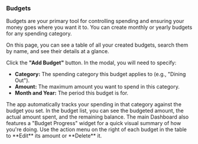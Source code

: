 <a id='planning-budgets'></a>
### <Icon name='budget' /> Budgets

Budgets are your primary tool for controlling spending and ensuring your money goes where you want it to. You can create monthly or yearly budgets for any spending category.

On this page, you can see a table of all your created budgets, search them by name, and see their details at a glance.

<Step number={1} title='Create a Budget'>

Click the **"Add Budget"** button. In the modal, you will need to specify:

- **Category:** The spending category this budget applies to (e.g., "Dining Out").
- **Amount:** The maximum amount you want to spend in this category.
- **Month and Year:** The period this budget is for.

</Step>

<Step number={2} title='Track Your Progress'>
  The app automatically tracks your spending in that category against the budget you set. In the
  budget list, you can see the budgeted amount, the actual amount spent, and the remaining balance.
  The main Dashboard also features a "Budget Progress" widget for a quick visual summary of how
  you're doing.
</Step>

<Step number={3} title='Manage Budgets'>
  Use the action menu on the right of each budget in the table to **Edit** its amount or **Delete**
  it.
</Step>
